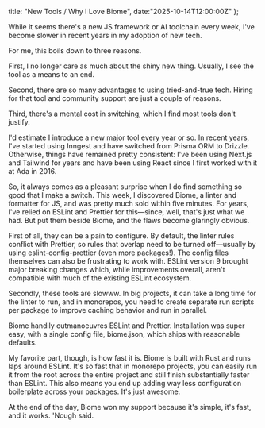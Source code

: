   title: "New Tools / Why I Love Biome", 
  date:"2025-10-14T12:00:00Z"
};

While it seems there's a new JS framework or AI toolchain every week, I've
become slower in recent years in my adoption of new tech.

For me, this boils down to three reasons.

First, I no longer care as much about the shiny new thing. Usually, I see the
tool as a means to an end.

Second, there are so many advantages to using tried-and-true tech. Hiring for
that tool and community support are just a couple of reasons.

Third, there's a mental cost in switching, which I find most tools don't
justify.

I'd estimate I introduce a new major tool every year or so. In recent years,
I've started using Inngest and have switched from Prisma ORM to Drizzle.
Otherwise, things have remained pretty consistent: I've been using Next.js and
Tailwind for years and have been using React since I first worked with it at Ada
in 2016.

So, it always comes as a pleasant surprise when I do find something so good that
I make a switch. This week, I discovered Biome, a linter and formatter for JS,
and was pretty much sold within five minutes. For years, I've relied on ESLint
and Prettier for this—since, well, that's just what we had. But put them beside
Biome, and the flaws become glaringly obvious.

First of all, they can be a pain to configure. By default, the linter rules
conflict with Prettier, so rules that overlap need to be turned off—usually by
using eslint-config-prettier (even more packages!). The config files themselves
can also be frustrating to work with. ESLint version 9 brought major breaking
changes which, while improvements overall, aren't compatible with much of the
existing ESLint ecosystem.

Secondly, these tools are slowww. In big projects, it can take a long time for
the linter to run, and in monorepos, you need to create separate run scripts per
package to improve caching behavior and run in parallel.

Biome handily outmanoeuvres ESLint and Prettier. Installation was super easy,
with a single config file, biome.json, which ships with reasonable defaults.

My favorite part, though, is how fast it is. Biome is built with Rust and runs
laps around ESLint. It's so fast that in monorepo projects, you can easily run
it from the root across the entire project and still finish substantially faster
than ESLint. This also means you end up adding way less configuration
boilerplate across your packages. It's just awesome.

At the end of the day, Biome won my support because it's simple, it's fast, and
it works. 'Nough said.